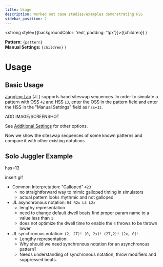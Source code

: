 ```yaml
---
title: Usage
description: Worked out case studies/examples demonstrating HSS
sidebar_position: 2
---
```



  <strong style={{backgroundColor: 'red', padding: '1px'}}>({children})</strong>
)

  <Admonition type="info" title="Pattern Input">
    <strong>Pattern:</strong> <code>{pattern}</code>
    <br/>
    <strong>Manual Settings:</strong> <code>{children}</code>
  </Admonition>
)


# Usage

## Basic Usage

[Juggling Lab][1] (JL) supports hand siteswap sequences.
In order to simulate a pattern with OSS `42` and HSS `13`,
enter the OSS in the pattern field and enter the 
HSS in the "Manual Settings" field as `hss=13`.

<Flag>ADD IMAGE/SCREENSHOT</Flag>

See [Additional Settings](../settings) for other options.


Now we show the siteswap sequences of some known patterns and 
compare it with other existing notations.


## Solo Juggler Example

<Inputs pattern="42">hss=13</Inputs>

<Flag>insert gif</Flag>

* Common Interpretation: "Galloped" `423`
  - no straightforward way to mimic galloped timing in simulators
  - actual pattern looks rhythmic and not galloped
* JL asynchronous notation: `R4 R2x L4 L2x`
  - lengthy representation
  - need to change default dwell beats <Flag>find proper param name</Flag> 
    to a value less than `1`
  - does not optimize the dwell time to enable the `4` throws to be thrown lower
* JL synchronous notation: `(2, 2T)! (0, 2x)! (2T,2)! (2x, 0)!`
  - Lengthy representation.
  - Why should we need synchronous notation for an asynchronous pattern?
  - Needs understanding of synchronous notation, throw modifiers and suppressed beats.



[1]: https://jugglinglab.org